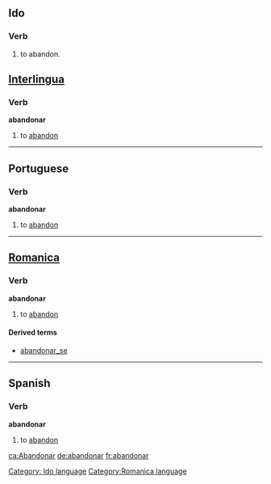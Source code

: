 ==Ido==
===Verb===
# to abandon.
[[Category: Ido language]]


==[[Interlingua]]==
===Verb===
'''abandonar'''

# to [[abandon]]

----

==Portuguese==
===Verb===
'''abandonar'''

# to [[abandon]]

----

==[[Romanica]]==
[[Category:Romanica language]]
===Verb===
'''abandonar'''

# to [[abandon]]

====Derived terms====
*[[abandonar_se]]<!-- should this be a space or should it be connected? -->

----

==Spanish==
===Verb===
'''abandonar'''

# to [[abandon]]



{{W.es.v.conj.ar|abandon}}

[[ca:Abandonar]]
[[de:abandonar]]
[[fr:abandonar]]